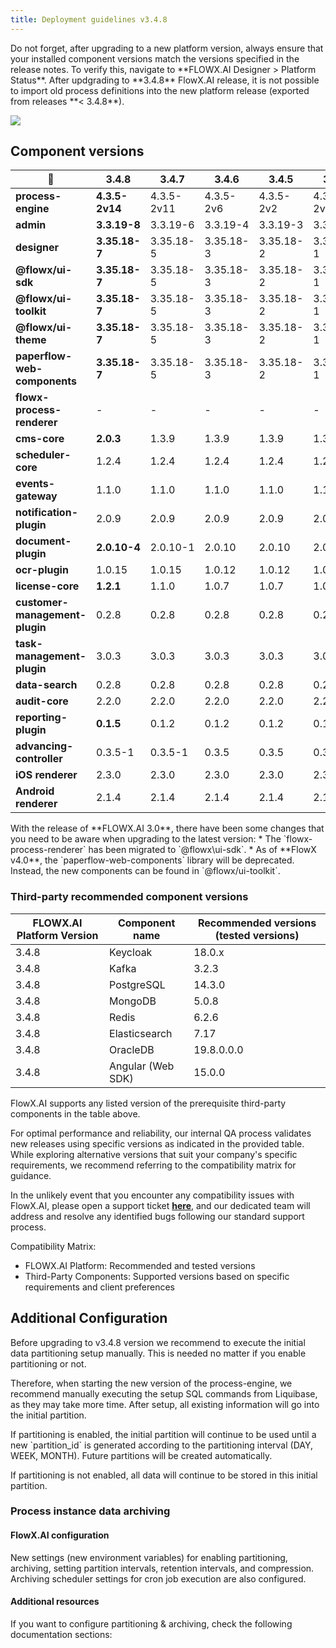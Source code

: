 ```yaml
---
title: Deployment guidelines v3.4.8
---
```


<Check>
Do not forget, after upgrading to a new platform version, always ensure that your installed component versions match the versions specified in the release notes. To verify this, navigate to **FLOWX.AI Designer > Platform Status**.
</Check>

<Warning>
After updgrading to **3.4.8** FlowX.AI release, it is not possible to import old process definitions into the new platform release (exported from releases **< 3.4.8**).
</Warning>

![](https://s3.eu-west-1.amazonaws.com/docx.flowx.ai/release-notes/release_platform_version_check.png)

## Component versions   

| 🧩                             | 3.4.8          | 3.4.7      | 3.4.6     | 3.4.5     | 3.4.4     | 3.4.3   | 3.4.2  | 3.4.1  | 3.4.0  | 3.3.0   | 3.2.0  | 3.1.0  | 3.0.0  | 2.14.0   | 2.13.0  | 2.12.0  | 2.11.0  | 2.10.0  |
| ------------------------------ | -------------- | ---------- | --------- | --------- | --------- | ------- | ------ | ------ | ------ | ------- | ------ | ------ | ------ | -------- | ------- | ------- | ------- | ------- |
| **process-engine**             | **4.3.5-2v14** | 4.3.5-2v11 | 4.3.5-2v6 | 4.3.5-2v2 | 4.3.5-2v1 | 4.3.5   | 4.3.2  | 4.3.1  | 4.1.0  | 3.6.0   | 2.2.1  | 2.1.2  | 2.0.7  | 0.4.104  | 0.4.95  | 0.4.90  | 0.4.83  | 0.4.60  |
| **admin**                      | **3.3.19-8**   | 3.3.19-6   | 3.3.19-4  | 3.3.19-3  | 3.3.19-1  | 3.3.19  | 3.3.10 | 3.3.7  | 3.1.1  | 2.5.2   | 2.2.2  | 2.1.3  | 2.0.8  | 0.3.119  | 0.3.103 | 0.3.92  | 0.3.81  | 0.3.60  |
| **designer**                   | **3.35.18-7**  | 3.35.18-5  | 3.35.18-3 | 3.35.18-2 | 3.35.18-1 | 3.35.18 | 3.35.9 | 3.35.6 | 3.33.2 | 3.28.11 | 3.21.1 | 3.15.1 | 3.2.1  | 2.78.4-1 | 2.63.6  | 2.60.7  | 2.48.9  | 2.39.2  |
| **@flowx/ui-sdk**              | **3.35.18-7**  | 3.35.18-5  | 3.35.18-3 | 3.35.18-2 | 3.35.18-1 | 3.35.18 | 3.35.9 | 3.35.6 | 3.33.2 | 3.28.11 | 3.21.1 | 3.15.1 | 3.2.1  | n/a      | n/a     | n/a     | n/a     | n/a     |
| **@flowx/ui-toolkit**          | **3.35.18-7**  | 3.35.18-5  | 3.35.18-3 | 3.35.18-2 | 3.35.18-1 | 3.35.18 | 3.35.9 | 3.35.6 | 3.33.2 | 3.28.11 | 3.21.1 | 3.15.1 | 3.2.1  | n/a      | n/a     | n/a     | n/a     | n/a     |
| **@flowx/ui-theme**            | **3.35.18-7**  | 3.35.18-5  | 3.35.18-3 | 3.35.18-2 | 3.35.18-1 | 3.35.18 | 3.35.9 | 3.35.6 | 3.33.2 | 3.28.11 | 3.21.1 | 3.15.1 | 3.2.1  | n/a      | n/a     | n/a     | n/a     | n/a     |
| **paperflow-web-components**   | **3.35.18-7**  | 3.35.18-5  | 3.35.18-3 | 3.35.18-2 | 3.35.18-1 | 3.35.18 | 3.35.9 | 3.35.6 | 3.33.2 | 3.28.11 | 3.21.1 | 3.15.1 | 3.2.1  | 2.78.4-1 | 2.63.6  | 2.60.7  | 0.2.10  | 0.2.10  |
| **flowx-process-renderer**     | -              | -          | -         | -         | -         | -       | -      | -      | -      | -       | -      | -      | -      | 2.78.4-1 | 2.63.6  | 2.60.7  | 2.48.9  | 2.39.2  |
| **cms-core**                   | **2.0.3**      | 1.3.9      | 1.3.9     | 1.3.9     | 1.3.9     | 1.3.9   | 1.3.9  | 1.3.9  | 1.3.6  | 1.3.0   | 1.2.0  | 1.0.3  | 1.0.2  | 0.2.38   | 0.2.36  | 0.2.33  | 0.2.30  | 0.2.25  |
| **scheduler-core**             | 1.2.4          | 1.2.4      | 1.2.4     | 1.2.4     | 1.2.4     | 1.2.4   | 1.2.4  | 1.2.4  | 1.1.0  | 1.0.4   | 1.0.4  | 1.0.4  | 1.0.1  | 0.0.34   | 0.0.34  | 0.0.34  | 0.0.33  | 0.0.28  |
| **events-gateway**             | 1.1.0          | 1.1.0      | 1.1.0     | 1.1.0     | 1.1.0     | 1.1.0   | 1.1.0  | 1.1.0  | 1.0.6  | 1.0.2   | -      | -      | -      | -        | -       | -       | -       | -       |
| **notification-plugin**        | 2.0.9          | 2.0.9      | 2.0.9     | 2.0.9     | 2.0.9     | 2.0.9   | 2.0.8  | 2.0.8  | 2.0.5  | 2.0.4   | 2.0.4  | 2.0.3  | 2.0.1  | 1.0.206  | 1.0.206 | 1.0.206 | 1.0.205 | 1.0.200 |
| **document-plugin**            | **2.0.10-4**   | 2.0.10-1   | 2.0.10    | 2.0.10    | 2.0.10    | 2.0.10  | 2.0.8  | 2.0.8  | 2.0.6  | 2.0.4   | 2.0.3  | 2.0.3  | 2.0.2  | 1.0.53   | 1.0.53  | 1.0.53  | 1.0.52  | 1.0.47  |
| **ocr-plugin**                 | 1.0.15         | 1.0.15     | 1.0.12    | 1.0.12    | 1.0.12    | 1.0.12  | 1.0.12 | 1.0.12 | 1.0.8  | 1.0.8   | 1.0.2  | 0.1.33 | 0.1.33 | 0.1.33   | 0.1.33  | 0.1.5   | 0.1.5   | 0.1.5   |
| **license-core**               | **1.2.1**      | 1.1.0      | 1.0.7     | 1.0.7     | 1.0.7     | 1.0.7   | 1.0.7  | 1.0.7  | 1.0.4  | 1.0.2   | 1.0.2  | 1.0.2  | 1.0.1  | 0.1.28   | 0.1.28  | 0.1.28  | 0.1.27  | 0.1.23  |
| **customer-management-plugin** | 0.2.8          | 0.2.8      | 0.2.8     | 0.2.8     | 0.2.8     | 0.2.8   | 0.2.8  | 0.2.8  | 0.2.6  | 0.2.4   | 0.2.3  | 0.2.3  | 0.2.1  | 0.1.28   | 0.1.28  | 0.1.28  | 0.1.27  | 0.1.23  |
| **task-management-plugin**     | 3.0.3          | 3.0.3      | 3.0.3     | 3.0.3     | 3.0.3     | 3.0.3   | 3.0.3  | 3.0.3  | 3.0.0  | 2.1.2   | 1.0.4  | 1.0.4  | 1.0.1  | 0.0.42   | 0.0.42  | 0.0.40  | 0.0.37  | 0.0.29  |
| **data-search**                | 0.2.8          | 0.2.8      | 0.2.8     | 0.2.8     | 0.2.6     | 0.2.6   | 0.2.6  | 0.2.6  | 0.2.3  | 0.2.0   | 0.1.4  | 0.1.4  | 0.1.3  | 0.0.8    | 0.0.8   | 0.0.6   | n/a     | n/a     |
| **audit-core**                 | 2.2.0          | 2.2.0      | 2.2.0     | 2.2.0     | 2.2.0     | 2.2.0   | 2.1.3  | 2.1.3  | 2.1.0  | 1.0.6   | 1.0.5  | 1.0.4  | 1.0.1  | 0.0.8    | 0.0.5   | n/a     | n/a     | n/a     |
| **reporting-plugin**           | **0.1.5**      | 0.1.2      | 0.1.2     | 0.1.2     | 0.1.2     | 0.1.2   | 0.1.2  | 0.1.2  | 0.1.2  | 0.0.40  | 0.0.40 | 0.0.40 | 0.0.39 | 0.0.39   | n/a     | n/a     | n/a     | n/a     |
| **advancing-controller**       | 0.3.5-1        | 0.3.5-1    | 0.3.5     | 0.3.5     | 0.3.5     | 0.3.5   | 0.3.5  | 0.3.5  | 0.3.2  | 0.3.0   | 0.1.4  | 0.1.4  | 0.1.2  | 0.0.6    | n/a     | n/a     | n/a     | n/a     |
| **iOS renderer**               | 2.3.0          | 2.3.0      | 2.3.0     | 2.3.0     | 2.3.0     | 2.3.0   | 2.3.0  | 2.3.0  | 2.3.0  | 2.1.0   | 2.0.1  | 2.0.0  | 2.0.0  | n/a      | n/a     | n/a     | n/a     | n/a     |
| **Android renderer**           | 2.1.4          | 2.1.4      | 2.1.4     | 2.1.4     | 2.1.4     | 2.1.4   | 2.1.4  | 2.1.4  | 2.1.4  | 2.0.1   | 2.0.1  | 2.0.1  | 2.0.1  | n/a      | n/a     | n/a     | n/a     | n/a     |

<Info>
With the release of **FLOWX.AI 3.0**, there have been some changes that you need to be aware when upgrading to the latest version:
* The `flowx-process-renderer` has been migrated to `@flowx\ui-sdk`.
* As of **FlowX  v4.0**, the `paperflow-web-components` library will be deprecated. Instead, the new components can be found in `@flowx/ui-toolkit`.
</Info>



### Third-party recommended component versions 

| FLOWX.AI Platform Version | Component name    | Recommended versions (tested versions) |
| ------------------------- | ----------------- | ------------------------------------- |
| 3.4.8                     | Keycloak          | 18.0.x                                |
| 3.4.8                     | Kafka             | 3.2.3                                 |
| 3.4.8                     | PostgreSQL        | 14.3.0                                |
| 3.4.8                     | MongoDB           | 5.0.8                                 |
| 3.4.8                     | Redis             | 6.2.6                                 |
| 3.4.8                     | Elasticsearch     | 7.17                                  |
| 3.4.8                     | OracleDB          | 19.8.0.0.0                            |
| 3.4.8                     | Angular (Web SDK) | 15.0.0                                |


<Info>
FlowX.AI supports any listed version of the prerequisite third-party components in the table above.

For optimal performance and reliability, our internal QA process validates new releases using specific versions as indicated in the provided table.
While exploring alternative versions that suit your company's specific requirements, we recommend referring to the compatibility matrix for guidance.

In the unlikely event that you encounter any compatibility issues with FlowX.AI, please open a support ticket [**here**](https://flowxai.zendesk.com/), and our dedicated team will address and resolve any identified bugs following our standard support process.

Compatibility Matrix:

* FLOWX.AI Platform: Recommended and tested versions
* Third-Party Components: Supported versions based on specific requirements and client preferences
</Info>

## Additional Configuration

<Check>
Before upgrading to v3.4.8 version we recommend to execute the initial data partitioning setup manually. This is needed no matter if you enable partitioning or not.

Therefore, when starting the new version of the process-engine, we recommend manually executing the setup SQL commands from Liquibase, as they may take more time. After setup, all existing information will go into the initial partition.
</Check>

<Info>
If partitioning is enabled, the initial partition will continue to be used until a new `partition_id` is generated according to the partitioning interval (DAY, WEEK, MONTH). Future partitions will be created automatically.

If partitioning is not enabled, all data will continue to be stored in this initial partition.
</Info>

### Process instance data archiving

#### FlowX.AI configuration

New settings (new environment variables) for enabling partitioning, archiving, setting partition intervals, retention intervals, and compression. Archiving scheduler settings for cron job execution are also configured.
    
#### Additional resources

If you want to configure partitioning & archiving, check the following documentation sections:

<Card title="Process instance archiving & partitioning " href="../../3.x/setup-guides/flowx-engine-setup-guide/engine-setup#partitioning-and-archiving" icon ="file">
</Card>





